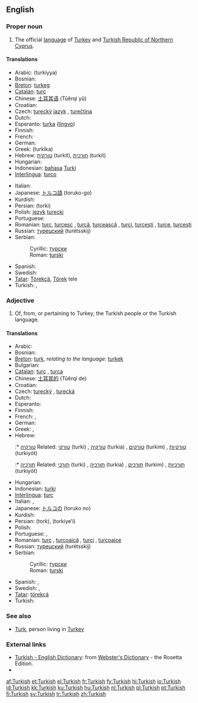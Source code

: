 {{interwiktionary|code=tr}}
==English==
{{wikipedia}}

===Proper noun===
{{en-proper noun}}

# The official [[language]] of [[Turkey]] and [[Turkish Republic of Northern Cyprus]].

====Translations====
{{trans-top|official language of Turkey and Turkish Republic of Northern Cyprus}}
* Arabic: {{Arab|[[تركية|تُرْكِيَّة]]}} (turkiyya)
* Bosnian: {{t-|bs|turski|m}}
* [[Breton]]: [[turkeg]] {{m}}
* [[Catalan]]: [[turc]] {{m}}
* Chinese: [[土耳其语]] (Tǔěrqí yǔ)
* Croatian: {{t-|hr|turski jezik|m}}
* Czech: [[turecký]] [[jazyk]] {{m}}, [[turečtina]] {{f}}
* Dutch: {{t+|nl|Turks|n}}
* Esperanto: [[turka]] ([[lingvo]])
* Finnish: {{t+|fi|turkki}}
* French: {{t+|fr|turc|m}}
* German: {{t+|de|Türkisch|n}}
* Greek: {{polytonic|[[τούρκικα]], [[τουρκικά]]}}  (turkika) {{n|p}}
* Hebrew: [[טורקית]] (turkít), [[תורכית]] (turkít)
* Hungarian: {{t+|hu|török}}
* Indonesian: [[bahasa]] [[Turki]]
* [[Interlingua]]: [[turco]]
{{trans-mid}}
* Italian: {{t+|it|turco|m}}
* Japanese: [[トルコ語]] (toruko-go)
* Kurdish: {{t+|ku|tirkî|f}}
* Persian: {{fa-Arab|[[ترکی]]}} (torki)
* Polish: [[język]] [[turecki]] {{m}}
* Portuguese: {{t+|pt|turco|m}}
* Romanian: [[turc]], [[turcesc]] {{m}}, [[turcă]], [[turcească]] {{f}}, [[turci]], [[turceşti]] {{p}}, [[turce]], [[turceşti]] {{f|p}}
* Russian: [[турецский]] (turétsskij)
* Serbian:
*: Cyrillic: [[турски#Serbian|турски]] {{m}}
*: Roman: [[turski#Serbian|turski]] {{m}}
* Spanish: {{t+|es|turco|m}}
* Swedish: {{t+|sv|turkiska}}
* [[Tatar]]: [[Törekçä]], [[Törek]] tele
* Turkish: {{t+|tr|Türkçe}}, {{t+|tr|Türk dili}}
{{trans-bottom}}

===Adjective===
{{en-adj|-}}

# Of, from, or pertaining to Turkey, the Turkish people or the Turkish language.

====Translations====
{{trans-top|of, from or pertaining to Turkey, the Turkish people or the Turkish language}}
* Arabic: {{t-|ar|تركي|alt=تُرْكِيّ|tr=túrkiy|sc=Arab}}
* Bosnian: {{t-|bs|turski|m}}
* [[Breton]]: [[turk]], ''relating to the language:'' [[turkek]]
* Bulgarian: {{t-|bg|турски|m|p|sc=Cyrl}}
* [[Catalan]]: [[turc]] {{m}}, [[turca]] {{f}}
* Chinese: [[土耳其的]] (Tǔěrqí de)
* Croatian: {{t-|hr|turski}}
* Czech: [[turecký]] {{m}}, [[turecká]] {{f}}
* Dutch: {{t+|nl|Turks|n}}
* Esperanto: {{t+|eo|Turka|xs=Esperanto}}
* Finnish: {{t+|fi|turkkilainen}}
* French: {{t+|fr|turc|m}}, {{t+|fr|turque|f}}
* German: {{t+|de|türkisch}}
* Greek: {{t+|el|τούρκικος|sc=polytonic}}, {{t+|el|τουρκικός|m|sc=Grek}}
* Hebrew:
*:* [[טורקיה]] Related: [[טורקי]] (turki) {{m}}, [[טורקיה]] (turkia) {{f}}, [[טורקים]] (turkim) {{p}}, [[טורקיות]] (turkiyót) {{f|p}}
*:* [[תורכיה]] Related: [[תורכי]] (turki) {{m}}, [[תורכיה]] (turkia) {{f}}, [[תורכים]] (turkim) {{p}}, [[תורכיות]] (turkiyót) {{f|p}}
{{trans-mid}}
* Hungarian: {{t+|hu|török}}
* Indonesian: [[turki]]
* [[Interlingua]]: [[turc]]
* Italian: {{t+|it|turco|m}}, {{t-|it|turca|f}}
* Japanese: [[トルコの]] (toruko no)
* Kurdish: {{t+|ku|tirkî}}
* Persian: {{fa-Arab|[[ترک]]}} (tork), {{fa-Arab|[[ترکیه‏ای]]}} (torkiye’i)
* Polish: {{t+|pl|turecki|m}}
* Portuguese: {{t+|pt|turco|m}}, {{t-|pt|turca|f}}
* Romanian: [[turc]] {{m}}, [[turcoaică]] {{f}}, [[turci]] {{p}}, [[turcoaice]] {{f|p}}
* Russian: [[турецский]] (turétsskij)
* Serbian:
*: Cyrillic: [[турски#Serbian|турски]] {{m}}
*: Roman: [[turski#Serbian|turski]] {{m}}
* Spanish: {{t+|es|turco|m}}, {{t-|es|turca|f}}
* Swedish: {{t+|sv|turkisk|c}}, {{t+|sv|turkiskt|n}}
* [[Tatar]]: [[törekçä]]
* Turkish: {{t+|tr|Türk}}
{{trans-bottom}}

===See also===
* [[Turk]], person living in [[Turkey]]

===External links===
* [http://www.websters-online-dictionary.org/definition/Turkish-english/ Turkish - English Dictionary]: from [http://www.websters-online-dictionary.org/ Webster's Dictionary] - the Rosetta Edition.
* {{ISO 639|link=Ethnologue|1code=tr|code=tur}}

[[af:Turkish]]
[[et:Turkish]]
[[el:Turkish]]
[[fr:Turkish]]
[[fy:Turkish]]
[[hi:Turkish]]
[[io:Turkish]]
[[id:Turkish]]
[[kk:Turkish]]
[[ku:Turkish]]
[[hu:Turkish]]
[[nl:Turkish]]
[[pl:Turkish]]
[[pt:Turkish]]
[[fi:Turkish]]
[[sv:Turkish]]
[[tr:Turkish]]
[[zh:Turkish]]